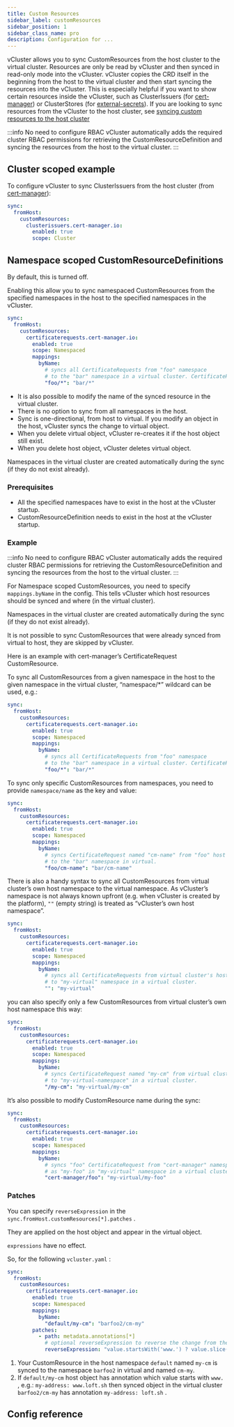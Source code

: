 ```yaml
---
title: Custom Resources
sidebar_label: customResources
sidebar_position: 1
sidebar_class_name: pro
description: Configuration for ...
---
```



<ProAdmonition/>

vCluster allows you to sync CustomResources from the host cluster to the virtual cluster. Resources are only be read by vCluster and then synced in read-only mode into the vCluster. vCluster copies the CRD itself in the beginning from the host to the virtual cluster and then start syncing the resources into the vCluster. This is especially helpful if you want to show certain resources inside the vCluster, such as ClusterIssuers (for [cert-manager](https://cert-manager.io/)) or ClusterStores (for [external-secrets](https://external-secrets.io/latest/)).
If you are looking to sync resources from the vCluster to the host cluster, see [syncing custom resources to the host cluster](../to-host/advanced/custom-resources)

:::info No need to configure RBAC
vCluster automatically adds the required cluster RBAC permissions for retrieving the CustomResourceDefinition and syncing the resources from the host to the virtual cluster.
:::

## Cluster scoped example

To configure vCluster to sync ClusterIssuers from the host cluster (from [cert-manager](https://cert-manager.io/)):
```yaml title="configure Cluster scoped CRD sync from host"
sync:
  fromHost:
    customResources:
      clusterissuers.cert-manager.io:
        enabled: true
        scope: Cluster
```
<!-- vale Google.Headings = NO -->
## Namespace scoped CustomResourceDefinitions
<!-- vale Google.Headings = YES -->
By default, this is turned off.

Enabling this allow you to sync namespaced CustomResources from the specified namespaces in the host to the specified namespaces in the vCluster.
```yaml title="configure Namespace scoped CRD sync from host"
sync:
  fromHost:
    customResources:
      certificaterequests.cert-manager.io:
        enabled: true
        scope: Namespaced
        mappings:
          byName:
            # syncs all CertificateRequests from "foo" namespace
            # to the "bar" namespace in a virtual cluster. CertificateRequests names are unchanged.
            "foo/*": "bar/*"
```

- It is also possible to modify the name of the synced resource in the virtual cluster.
- There is no option to sync from all namespaces in the host.
- Sync is one-directional, from host to virtual. If you modify an object in the host, vCluster syncs the change to virtual object.
- When you delete virtual object, vCluster re-creates it if the host object still exist.
- When you delete host object, vCluster deletes virtual object.

Namespaces in the virtual cluster are created automatically during the sync (if they do not exist already).

### Prerequisites

* All the specified namespaces have to exist in the host at the vCluster startup.
* CustomResourceDefinition needs to exist in the host at the vCluster startup.

### Example

:::info No need to configure RBAC
vCluster automatically adds the required cluster RBAC permissions for retrieving the CustomResourceDefinition and syncing the resources from the host to the virtual cluster.
:::

For Namespace scoped CustomResources, you need to specify `mappings.byName` in the config. This tells vCluster which host resources should be synced and where (in the virtual cluster).

Namespaces in the virtual cluster are created automatically during the sync (if they do not exist already).

It is not possible to sync CustomResources that were already synced from virtual to host, they are skipped by vCluster.

Here is an example with cert-manager’s CertificateRequest CustomResource.

To sync all CustomResources from a given namespace in the host to the given namespace in the virtual cluster, “namespace/*” wildcard can be used, e.g.:

```yaml title="configure CustomResource sync from host namespace"
sync:
  fromHost:
    customResources:
      certificaterequests.cert-manager.io:
        enabled: true
        scope: Namespaced
        mappings:
          byName:
            # syncs all CertificateRequests from "foo" namespace
            # to the "bar" namespace in a virtual cluster. CertificateRequests names are unchanged.
            "foo/*": "bar/*"
```

To sync only specific CustomResources from namespaces, you need to provide `namespace/name` as the key and value:

```yaml title="configure CustomResource sync from host for one object"
sync:
  fromHost:
    customResources:
      certificaterequests.cert-manager.io:
        enabled: true
        scope: Namespaced
        mappings:
          byName:
            # syncs CertificateRequest named "cm-name" from "foo" host namespace
            # to the "bar" namespace in virtual.
            "foo/cm-name": "bar/cm-name"
```

There is also a handy syntax to sync all CustomResources from virtual cluster’s own host namespace to the virtual namespace. As vCluster’s namespace is not always known upfront (e.g. when vCluster is created by the platform), `""` (empty string) is treated as “vCluster’s own host namespace”.

```yaml title="configure CustomResource sync from host for virtual cluster's namespace"
sync:
  fromHost:
    customResources:
      certificaterequests.cert-manager.io:
        enabled: true
        scope: Namespaced
        mappings:
          byName:
            # syncs all CertificateRequests from virtual cluster's host namespace
            # to "my-virtual" namespace in a virtual cluster.
            "": "my-virtual"
```

you can also specify only a few CustomResources from virtual cluster’s own host namespace this way:

```yaml title="configure CustomResource sync from host for objects in virtual cluster's namespace"
sync:
  fromHost:
    customResources:
      certificaterequests.cert-manager.io:
        enabled: true
        scope: Namespaced
        mappings:
          byName:
            # syncs CertificateRequest named "my-cm" from virtual cluster's host namespace
            # to "my-virtual-namespace" in a virtual cluster.
            "/my-cm": "my-virtual/my-cm"
```

It’s also possible to modify CustomResource name during the sync:

```yaml title="configure CustomResource sync from host and modify name and namespace"
sync:
  fromHost:
    customResources:
      certificaterequests.cert-manager.io:
        enabled: true
        scope: Namespaced
        mappings:
          byName:
            # syncs "foo" CertificateRequest from "cert-manager" namespace in the host
            # as "my-foo" in "my-virtual" namespace in a virtual cluster.
            "cert-manager/foo": "my-virtual/my-foo"
```

### Patches

You can specify `reverseExpression` in the `sync.fromHost.customResources[*].patches` .

They are applied on the host object and appear in the virtual object.

`expressions` have no effect.

So, for the following `vcluster.yaml` :

```yaml title="configure CustomResource sync from host with patches"
sync:
  fromHost:
    customResources:
      certificaterequests.cert-manager.io:
        enabled: true
        scope: Namespaced
        mappings:
          byName:
            "default/my-cm": "barfoo2/cm-my"
        patches:
          - path: metadata.annotations[*]
            # optional reverseExpression to reverse the change from the host cluster
            reverseExpression: "value.startsWith('www.') ? value.slice(4) : value"
```

1. Your CustomResource in the host namespace `default` named `my-cm` is synced to the namespace `barfoo2` in virtual and named `cm-my`.
2. If `default/my-cm` host object has annotation which value starts with `www.` , e.g.: `my-address: www.loft.sh` then synced object in the virtual cluster `barfoo2/cm-my` has annotation `my-address: loft.sh` .


<NamespacedCustomResourcesExample/>

## Config reference

<CustomResourceDefinitions/>
